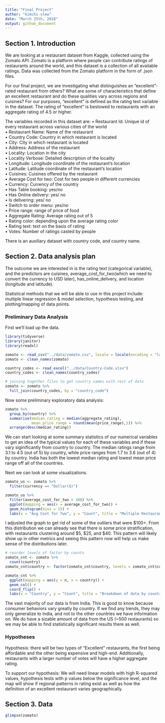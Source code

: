 ```yaml
---
title: "Final Project"
author: "kimchi-stew"
date: "March 25th, 2018"
output: github_document
---
```


## Section 1. Introduction
We are looking at a restaurant dataset from Kaggle, collected using the Zomato API. Zomato is a platform where people can contribute ratings of restaurants around the world, and this dataset is a collection of all available ratings. Data was collected from the Zomato platform in the form of .json files. 

For our final project, we are investigating what distinguishes an "excellent"-rated restaurant from others? What are some of characteristics that define an excellent restaurant and do these qualities vary across regions and cuisines? For our purposes, "excellent" is defined as the rating text variable in the dataset. The rating of "excellent" is bestowed to restaurants with an aggregate rating of 4.5 or higher. 

The variables recorded in this dataset are:
• Restaurant Id: Unique id of every restaurant across various cities of the world   
• Restaurant Name: Name of the restaurant  
• Country Code: Country in which restaurant is located  
• City: City in which restaurant is located  
• Address: Address of the restaurant  
• Locality: Location in the city  
• Locality Verbose: Detailed description of the locality  
• Longitude: Longitude coordinate of the restaurant's location  
• Latitude: Latitude coordinate of the restaurant's location  
• Cuisines: Cuisines offered by the restaurant  
• Average Cost for two: Cost for two people in different currencies     
• Currency: Currency of the country  
• Has Table booking: yes/no  
• Has Online delivery: yes/ no  
• Is delivering: yes/ no  
• Switch to order menu: yes/no  
• Price range: range of price of food  
• Aggregate Rating: Average rating out of 5  
• Rating color: depending upon the average rating color  
• Rating text: text on the basis of rating  
• Votes: Number of ratings casted by people
 
There is an auxiliary dataset with country code, and country name.

## Section 2. Data analysis plan
The outcome we are interested in is the rating text (categorical variable), and the predictors are cuisines, average_cost_for_two(which we need to convert the currency to USD later), has_online_delivery, and location (longitude and latitude). 

Statistical methods that we will be able to use in this project include: multiple linear regression & model selection, hypothesis testing, and plotting/mapping of data points.

### Preliminary Data Analysis

First we'll load up the data.
```r
library(tidyverse)
library(janitor)
library(readxl)

zomato <- read_csv("../data/zomato.csv", locale = locale(encoding = "latin1"))
zomato <- clean_names(zomato)

country_codes <- read_excel("../data/Country-Code.xlsx")
country_codes <- clean_names(country_codes)

# joining together files to get country names with rest of data
zomato <- zomato %>%
  full_join(country_codes, by = "country_code")
```

Now some preliminary exploratory data analysis:

```r
zomato %>%
  group_by(country) %>%
  summarise(median_rating = median(aggregate_rating),
            mean_price_range = round(mean(price_range),1)) %>%
  arrange(desc(median_rating))
```

We can start looking at some summary statistics of our numerical variables to get an idea of the typical values for each of these variables and if these vary siginificantly from country to country. The median ratings range from 3.1 to 4.5 (out of 5) by country, while price ranges from 1.7 to 3.6 (out of 4) by country. India has both the lowest median rating and lowest mean price range off all of the countries.

Next we can look at some visualizations.

```r
zomato_us <- zomato %>%
  filter(currency == "Dollar($)")

zomato_us %>%
  filter(average_cost_for_two < 100) %>%
  ggplot(mapping = aes(x = average_cost_for_two)) +
  geom_histogram(bins = 15) +
  labs(x = "Avg Cost for Two", y = "Count", title = "Multiple Restaurant Price Ranges")

```

I adjusted the graph to get rid of some of the outliers that were \$100+. From this distribution we can already see that there is some price stratification, with restaurants clustering around \$5, \$25, and \$40. This pattern will likely show up in other metrics and seeing this pattern now will help us make sense of the distributions later. 

```r
# reorder levels of factor by counts
zomato_cnt <- zomato %>%
  count(country)
zomato_cnt$country <- factor(zomato_cnt$country, levels = zomato_cnt$country[order(-zomato_cnt$n)])

zomato_cnt %>%
  ggplot(mapping = aes(y = n, x = country)) +
  geom_col() + 
  coord_flip() +
  labs(x = "Country", y = "Count", title = "Breakdown of data by country")
```

The vast majority of our data is from India. This is good to know because consumer behaviors vary greatly by country. If we find any trends, they may only generalize to India, and not to the other countries we have information on. We do have a sizable amount of data from the US (~500 restaurants) so we may be able to find statistically significant results there as well. 

### Hypotheses

Hypothesis: there will be two types of "Excellent" restaurants, the first being affordable and the other being expensive and high-end. Additionally, restaurants with a larger number of votes will have a higher aggregate rating. 

To support our hypothesis:
We will need linear models with high R-squared values, hypothesis tests with p values below the significance level, and the map will show if regional patterns in rating exist as well as how the definition of an excellent restaurant varies geographically.

## Section 3. Data

```r
glimpse(zomato)
```

